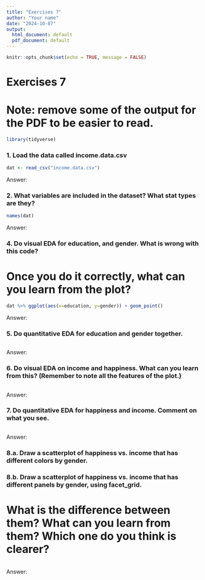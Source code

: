 ```yaml
---
title: "Exercises 7"
author: "Your name"
date: "2024-10-07"
output:
  html_document: default
  pdf_document: default
---
```


```r
knitr::opts_chunk$set(echo = TRUE, message = FALSE)
```

# Exercises 7

# Note: remove some of the output for the PDF to be easier to read.

```r
library(tidyverse)
```

### 1. Load the data called income.data.csv 

```r
dat <- read_csv("income.data.csv")
```

Answer: 


### 2. What variables are included in the dataset? What stat types are they?

```r
names(dat)
```

Answer:



### 4. Do visual EDA for education, and gender. What is wrong with this code?

# Once you do it correctly, what can you learn from the plot?

```r

dat %>% ggplot(aes(x=education, y=gender)) + geom_point()


```

Answer: 


### 5. Do quantitative EDA for education and gender together.

```r

```


Answer: 


### 6. Do visual EDA on income and happiness. What can you learn from this? (Remember to note all the features of the plot.)

```r

```

Answer:





### 7. Do quantitative EDA for happiness and income. Comment on what you see.

```r

```

Answer: 




### 8.a. Draw a scatterplot of happiness vs. income that has different colors by gender.

### 8.b. Draw a scatterplot of happiness vs. income that has different panels by gender, using facet_grid.

# What is the difference between them? What can you learn from them? Which one do you think is clearer?

```r

```

Answer: 

